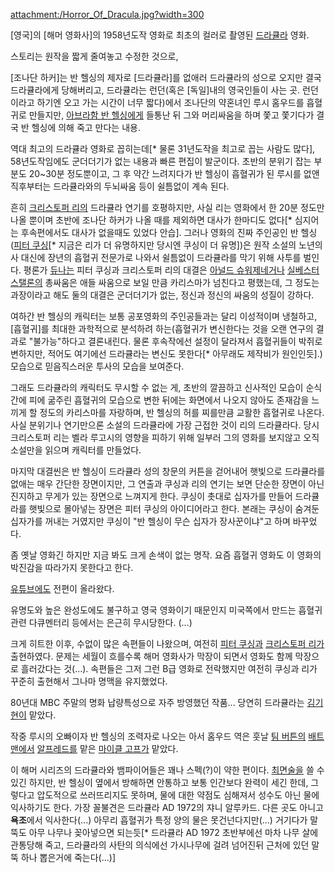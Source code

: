 attachment:/Horror_Of_Dracula.jpg?width=300

[영국]의 [해머 영화사]의 1958년도작 영화로 최초의 컬러로 촬영된 [[드라큘라]] 영화.

스토리는 원작을 짧게 줄여놓고 수정한 것으로,

[조나단 하커]는 반 헬싱의 제자로 [드라큘라]를 없애러 드라큘라의 성으로 오지만 결국 드라큘라에게 당해버리고, 드라큘라는 런던(혹은 [독일]내의 영국인들이 사는 곳. 런던이라고 하기엔 오고 가는 시간이 너무 짧다)에서 조나단의 약혼녀인 루시 홈우드를 흡혈귀로 만들지만, [[아브라함 반 헬싱]]에게 들통난 뒤 그와 머리싸움을 하며 쫓고 쫓기다가 결국 반 헬싱에 의해 죽고 만다는 내용.

역대 최고의 드라큘라 영화로 꼽히는데[* 물론 31년도작을 최고로 꼽는 사람도 많다], 58년도작임에도 군더더기가 없는 내용과 빠른 편집이 발군이다. 초반의 분위기 잡는 부분도 20~30분 정도뿐이고, 그 후 약간 느려지다가 반 헬싱이 흡혈귀가 된 루시를 없앤 직후부터는 드라큘라와의 두뇌싸움 등이 쉴틈없이 계속 된다.

흔히 [[크리스토퍼 리]]의 드라큘라 연기를 호평하지만, 사실 리는 영화에서 한 20분 정도만 나올 뿐이며 초반에 조나단 하커가 나올 때를 제외하면 대사가 한마디도 없다[* 심지어는 후속편에서도 대사가 없을때도 있었다 안습]. 그러나 영화의 진짜 주인공인 반 헬싱([[피터 쿠싱]][* 지금은 리가 더 유명하지만 당시엔 쿠싱이 더 유명])은 원작 소설의 노년의사 대신에 장년의 흡혈귀 전문가로 나와서 쉴틈없이 드라큘라를 막기 위해 사투를 벌인다. 평론가 [[듀나]]는 피터 쿠싱과 크리스토퍼 리의 대결은 [[아널드 슈워제네거]]나 [[실베스터 스탤론]]의 총싸움은 애들 싸움으로 보일 만큼 카리스마가 넘친다고 평했는데, 그 정도는 과장이라고 해도 둘의 대결은 군더더기가 없는, 정신과 정신의 싸움의 성질이 강하다.  

여하간 반 헬싱의 캐릭터는 보통 공포영화의 주인공들과는 달리 이성적이며 냉철하고, [흡혈귀]를 최대한 과학적으로 분석하려 하는(흡혈귀가 변신한다는 것을 오랜 연구의 결과로 "불가능"하다고 결론내린다. 물론 후속작에선 설정이 달라져서 흡혈귀들이 박쥐로 변하지만, 적어도 여기에선 드라큘라는 변신도 못한다[* 아무래도 제작비가 원인인듯].) 모습으로 믿음직스러운 투사의 모습을 보여준다.

그래도 드라큘라의 캐릭터도 무시할 수 없는 게, 초반의 깔끔하고 신사적인 모습이 순식간에 피에 굶주린 흡혈귀의 모습으로 변한 뒤에는 화면에서 나오지 않아도 존재감을 느끼게 할 정도의 카리스마를 자랑하며, 반 헬싱의 허를 찌를만큼 교활한 흡혈귀로 나온다. 사실 분위기나 연기만으론 소설의 드라큘라에 가장 근접한 것이 리의 드라큘라다. 당시 크리스토퍼 리는 벨라 루고시의 영향을 피하기 위해 일부러 그의 영화를 보지않고 오직 소설만을 읽으며 캐릭터를 만들었다.

마지막 대결씬은 반 헬싱이 드라큘라 성의 창문의 커튼을 걷어내어 햇빛으로 드라큘라를 없애는 매우 간단한 장면이지만, 그 연출과 쿠싱과 리의 연기는 보면 단순한 장면이 아닌 진지하고 무게가 있는 장면으로 느껴지게 한다. 쿠싱이 촛대로 십자가를 만들어 드라큘라를 햇빛으로 몰아넣는 장면은 피터 쿠싱의 아이디어라고 한다. 본래는 쿠싱이 숨겨둔 십자가를 꺼내는 거였지만 쿠싱이 "반 헬싱이 무슨 십자가 장사꾼이냐"고 하며 바꾸었다.

좀 옛날 영화긴 하지만 지금 봐도 크게 손색이 없는 명작. 요즘 흡혈귀 영화도 이 영화의 박진감을 따라가지 못한다고 한다.

[[유튜브]]에도 전편이 올라왔다.

유명도와 높은 완성도에도 불구하고 영국 영화이기 때문인지 미국쪽에서 만드는 흡혈귀 관련 다큐멘터리 등에서는 은근히 무시당한다. (...)

크게 히트한 이후, 수없이 많은 속편들이 나왔으며, 여전히 [[피터 쿠싱]]과 [[크리스토퍼 리]]가 출현하였다. 문제는 세월이 흐를수록 해머 영화사가 막장이 되면서 영화도 함께 막장으로 흘러갔다는 것(...). 속편들은 그저 그런 B급 영화로 전락했지만 여전히 쿠싱과 리가 꾸준히 출현해서 그나마 명맥을 유지했었다.

80년대 MBC 주말의 명화 납량특성으로 자주 방영했던 작품... 당연히 드라큘라는 [[김기현]]이 맡았다.

작중 루시의 오빠이자 반 헬싱의 조력자로 나오는 아서 홈우드 역은 훗날 [[팀 버튼]]의 [[배트맨]]에서 [[알프레드]]를 맡은 [[마이클 고프]]가 맡았다.

이 해머 시리즈의 드라큘라와 뱀파이어들은 꽤나 스펙(?)이 약한 편이다. [[최면술]]을 쓸 수 있긴 하지만, 반 헬싱이 옆에서 방해하면 안통하고 보통 인간보다 완력이 세긴 한데, 그렇다고 압도적으로 쓰러뜨리지도 못하며, 물에 대한 약점도 심해져서 성수도 아닌 물에 익사하기도 한다.  가장 꼴불견은 드라큘라 AD 1972의 쟈니 알루카드.  다른 곳도 아니고 '''욕조'''에서 익사한다(...) 아무리 흡혈귀가 특정 양의 물은 못건넌다지만(...) 거기다가 말뚝도 아무 나무나 꽂아넣으면 되는듯[* 드라큘라 AD 1972 초반부에선 마차 나무 살에 관통당해 죽고, 드라큘라의 사탄의 의식에선 가시나무에 걸려 넘어진뒤 근처에 있던 말뚝 하나 뽑은거에 죽는다(...)]
